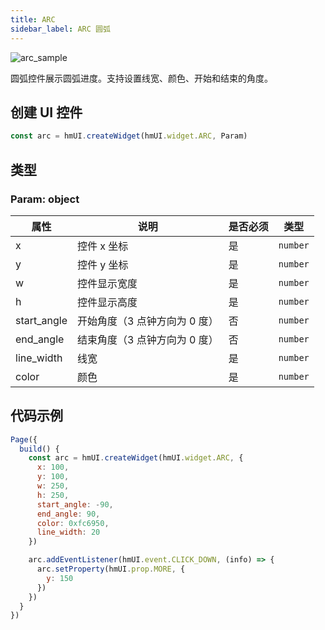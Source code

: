 ```yaml
---
title: ARC
sidebar_label: ARC 圆弧
---
```


![arc_sample](/img/api/arc_sample.jpg)

圆弧控件展示圆弧进度。支持设置线宽、颜色、开始和结束的角度。

## 创建 UI 控件

```js
const arc = hmUI.createWidget(hmUI.widget.ARC, Param)
```

## 类型

### Param: object

| 属性        | 说明                          | 是否必须 | 类型     |
| ----------- | ----------------------------- | -------- | -------- |
| x           | 控件 x 坐标                   | 是       | `number` |
| y           | 控件 y 坐标                   | 是       | `number` |
| w           | 控件显示宽度                  | 是       | `number` |
| h           | 控件显示高度                  | 是       | `number` |
| start_angle | 开始角度（3 点钟方向为 0 度） | 否       | `number` |
| end_angle   | 结束角度（3 点钟方向为 0 度） | 否       | `number` |
| line_width  | 线宽                          | 是       | `number` |
| color       | 颜色                          | 是       | `number` |

## 代码示例

```js
Page({
  build() {
    const arc = hmUI.createWidget(hmUI.widget.ARC, {
      x: 100,
      y: 100,
      w: 250,
      h: 250,
      start_angle: -90,
      end_angle: 90,
      color: 0xfc6950,
      line_width: 20
    })

    arc.addEventListener(hmUI.event.CLICK_DOWN, (info) => {
      arc.setProperty(hmUI.prop.MORE, {
        y: 150
      })
    })
  }
})
```
